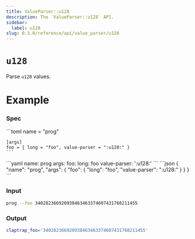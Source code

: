 ```yaml
---
title: ValueParser::u128
description: The `ValueParser::u128` API.
sidebar:
  label: u128
slug: 0.3.0/reference/api/value_parser/u128
---
```



# `u128` <LinkButton href="https://docs.rs/clap/latest/clap/value_parser/fn.u128.html" icon="open-book" variant="minimal" />

<Badge text="since 0.1.0" size="small" />

Parse `u128` values.

# Example

### Spec

<Tabs syncKey="format">
  <TabItem label="TOML">
    ```toml
    name = "prog"

    [args]
    foo = { long = "foo", value-parser = ":u128:" }
    ```
  </TabItem>

  <TabItem label="YAML">
    ```yaml
    name: prog
    args:
      foo:
        long: foo
        value-parser: ':u128:'
    ```
  </TabItem>

  <TabItem label="JSON">
    ```json
    {
      "name": "prog",
      "args": {
        "foo": {
          "long": "foo",
          "value-parser": ":u128:"
        }
      }
    }
    ```
  </TabItem>
</Tabs>

### Input

```bash
prog --foo 340282366920938463463374607431768211455
```

### Output

```bash
claptrap_foo='340282366920938463463374607431768211455'
```
